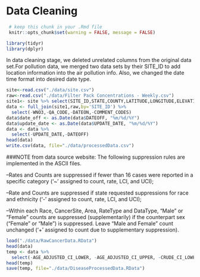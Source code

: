 # Data Cleaning
```r
 # keep this chunk in your .Rmd file
 knitr::opts_chunk$set(warning = FALSE, message = FALSE)
```


```r
library(tidyr)
library(dplyr)
```

In data cleaning stage, we deleted unrelated columns from the original data set.For pollution data, we merged two data sets by their SITE_ID to add location information into the air pollution info. Also, we changed the date time format into desired date type. 

```r
site<-read.csv("./data/site.csv")
raw<-read.csv("./data/Filter Pack Concentrations - Weekly.csv")
site1<- site %>% select(SITE_ID,STATE,COUNTY,LATITUDE,LONGITUDE,ELEVATION)
data <- full_join(site1,raw,by='SITE_ID') %>%
  select(-WNO3,-QA_CODE,-DATEON,-COMMENT_CODES) 
data$date_off <- as.Date(data$DATEOFF, "%m/%d/%Y")
data$update_date <- as.Date(data$UPDATE_DATE, "%m/%d/%Y")
data <- data %>%
  select(-UPDATE_DATE,-DATEOFF) 
head(data)
write.csv(data, file="./data/processedData.csv")
```
###NOTE from data source website: 
The following suppression rules are implemented in the ASCII files. 

--Rates and Counts are suppressed if fewer than 16 cases were reported in a specific category ('~' assigned to count, rate, LCI, and UCI); 

--Rate and Counts are suppressed if state requested suppressions for race and ethnicity ('-' assigned to count, rate, LCI, and UCI);

--Within each Race, CancerSite, Area, RateType and DataType, "Male" or "Female" counts are suppressed (supplementarily) if the counterpart sex ("Female" or "Male") is suppressed. Leave "Male and Female" count unchanged ('+' assigned to count due to supplementary suppression). 

```r
load("./data/RawCancerData.RData")
head(data)
temp <- data %>%
  select(-AGE_ADJUSTED_CI_LOWER, -AGE_ADJUSTED_CI_UPPER, -CRUDE_CI_LOWER, -CRUDE_CI_UPPER, -AREA)
head(temp)
save(temp, file="./data/DiseaseProcessedData.RData")
```



